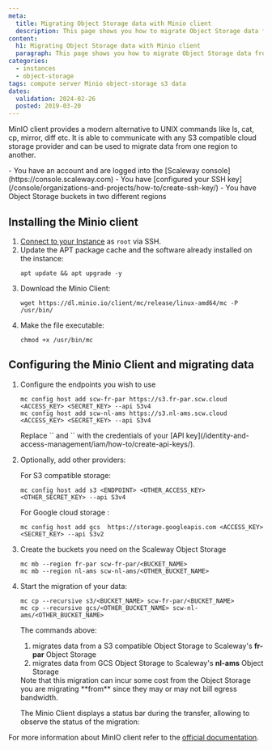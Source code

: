 ```yaml
---
meta:
  title: Migrating Object Storage data with Minio client
  description: This page shows you how to migrate Object Storage data from one region to another with Minio client
content:
  h1: Migrating Object Storage data with Minio client
  paragraph: This page shows you how to migrate Object Storage data from one region to another with Minio client
categories:
  - instances
  - object-storage
tags: compute server Minio object-storage s3 data
dates:
  validation: 2024-02-26
  posted: 2019-03-20
---
```


MinIO client provides a modern alternative to UNIX commands like ls, cat, cp, mirror, diff etc. It is able to communicate with any S3 compatible cloud storage provider and can be used to migrate data from one region to another.

<Macro id="iam-requirements" />

<Message type="requirement">
  - You have an account and are logged into the [Scaleway console](https://console.scaleway.com)
  - You have [configured your SSH key](/console/organizations-and-projects/how-to/create-ssh-key/)
  - You have Object Storage buckets in two different regions
</Message>

## Installing the Minio client

1. [Connect to your Instance](/compute/instances/how-to/connect-to-instance/) as `root` via SSH.
2. Update the APT package cache and the software already installed on the instance:
    ```
    apt update && apt upgrade -y
    ```
3. Download the Minio Client:
    ```
    wget https://dl.minio.io/client/mc/release/linux-amd64/mc -P /usr/bin/
    ```
4. Make the file executable:
    ```
    chmod +x /usr/bin/mc
    ```

## Configuring the Minio Client and migrating data

1. Configure the endpoints you wish to use
    ```
    mc config host add scw-fr-par https://s3.fr-par.scw.cloud <ACCESS_KEY> <SECRET_KEY> --api S3v4
    mc config host add scw-nl-ams https://s3.nl-ams.scw.cloud <ACCESS_KEY> <SECRET_KEY> --api S3v4
    ```

    <Message type="note">
      Replace `<ACCESS_KEY>` and `<SECRET_KEY>` with the credentials of your [API key](/identity-and-access-management/iam/how-to/create-api-keys/).
    </Message>
2. Optionally, add other providers:

    For S3 compatible storage:
      ```
      mc config host add s3 <ENDPOINT> <OTHER_ACCESS_KEY> <OTHER_SECRET_KEY> --api S3v4
      ```

    For Google cloud storage :
      ```
      mc config host add gcs  https://storage.googleapis.com <ACCESS_KEY> <SECRET_KEY> --api S3v2
      ```
3. Create the buckets you need on the Scaleway Object Storage
    ```
    mc mb --region fr-par scw-fr-par/<BUCKET_NAME>
    mc mb --region nl-ams scw-nl-ams/<OTHER_BUCKET_NAME>
    ```
4. Start the migration of your data:
    ```
    mc cp --recursive s3/<BUCKET_NAME> scw-fr-par/<BUCKET_NAME>
    mc cp --recursive gcs/<OTHER_BUCKET_NAME> scw-nl-ams/<OTHER_BUCKET_NAME>
    ```

    The commands above:
      1.  migrates data from a S3 compatible Object Storage to Scaleway's **fr-par** Object Storage
      2.  migrates data from GCS Object Storage to Scaleway's **nl-ams** Object Storage

    <Message type="important">
      Note that this migration can incur some cost from the Object Storage you are migrating **from** since they may or may not bill egress bandwidth.
    </Message>

    The Minio Client displays a status bar during the transfer, allowing to observe the status of the migration:

    <Lightbox src="scaleway-mc.webp" alt="" />

For more information about MinIO client refer to the [official documentation](https://docs.minio.io/docs/minio-client-quickstart-guide.html).